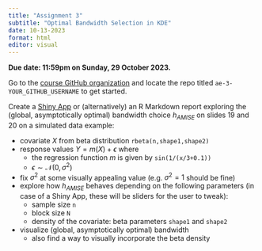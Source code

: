 ```yaml
---
title: "Assignment 3"
subtitle: "Optimal Bandwidth Selection in KDE"
date: 10-13-2023
format: html
editor: visual
---
```


::: callout-important
**Due date: 11:59pm on Sunday, 29 October 2023.**
:::

::: callout-note
Go to the [course GitHub organization](https://github.com/MATH-517) and locate the repo titled `ae-3-YOUR_GITHUB_USERNAME` to get started.
:::


Create a [Shiny App](https://shiny.rstudio.com/tutorial/written-tutorial/lesson1/) or (alternatively) an R Markdown report exploring the (global, asymptotically optimal) bandwidth choice $h_{AMISE}$ on slides 19 and 20 on a simulated data example:

-   covariate $X$ from beta distribution `rbeta(n,shape1,shape2)`
-   response values $Y = m(X) + \epsilon$ where
    -   the regression function $m$ is given by `sin(1/(x/3+0.1))`
    -   $\epsilon \sim \mathcal{N}(0,\sigma^2)$
-   fix $\sigma^2$ at some visually appealing value (e.g. $\sigma^2=1$ should be fine)
-   explore how $h_{AMISE}$ behaves depending on the following parameters (in case of a Shiny App, these will be sliders for the user to tweak):
    -   sample size `n`
    -   block size `N`
    -   density of the covariate: beta parameters `shape1` and `shape2`
-   visualize (global, asymptotically optimal) bandwidth
    -   also find a way to visually incorporate the beta density
